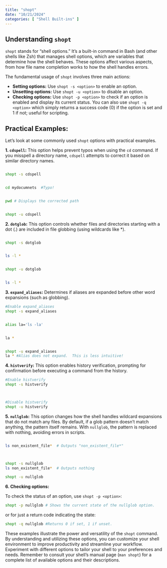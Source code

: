 ```yaml
---
title: "shopt"
date: "10/21/2024"
categories: [ "Shell Built-ins" ]
---
```

## Understanding `shopt`

`shopt` stands for "shell options." It's a built-in command in Bash (and other shells like Zsh) that manages shell options, which are variables that determine how the shell behaves.  These options affect various aspects, from how file name completion works to how the shell handles errors.

The fundamental usage of `shopt` involves three main actions:

* **Setting options:**  Use `shopt -s <option>` to enable an option.
* **Unsetting options:** Use `shopt -u <option>` to disable an option.
* **Checking options:** Use `shopt -p <option>` to check if an option is enabled and display its current status.  You can also use `shopt -q <option>` which simply returns a success code (0) if the option is set and 1 if not; useful for scripting.

## Practical Examples:

Let's look at some commonly used `shopt` options with practical examples.

**1. `cdspell`:** This option helps prevent typos when using the `cd` command. If you misspell a directory name, `cdspell` attempts to correct it based on similar directory names.

```bash

shopt -s cdspell


cd mydocumnets  #Typo!


pwd # Displays the corrected path
```

```bash

shopt -u cdspell
```

**2. `dotglob`:**  This option controls whether files and directories starting with a dot (.) are included in file globbing (using wildcards like *).

```bash

shopt -s dotglob


ls -l *


shopt -u dotglob


ls -l *
```

**3. `expand_aliases`:**  Determines if aliases are expanded before other word expansions (such as globbing).

```bash
#Enable expand_aliases
shopt -s expand_aliases


alias la='ls -la'


la *


shopt -u expand_aliases
la * #Alias does not expand.  This is less intuitive!
```


**4. `histverify`:** This option enables history verification, prompting for confirmation before executing a command from the history.

```bash
#Enable histverify
shopt -s histverify



#Disable histverify
shopt -u histverify
```


**5.  `nullglob`:** This option changes how the shell handles wildcard expansions that do not match any files.  By default, if a glob pattern doesn't match anything, the pattern itself remains.  With `nullglob`, the pattern is replaced with nothing, avoiding errors in scripts.

```bash

ls non_existent_file*  # Outputs "non_existent_file*"



shopt -s nullglob
ls non_existent_file*  # Outputs nothing

shopt -u nullglob
```

**6. Checking options:**

To check the status of an option, use `shopt -p <option>`:

```bash
shopt -p nullglob # Shows the current state of the nullglob option.
```

or for just a return code indicating the state:

```bash
shopt -q nullglob #Returns 0 if set, 1 if unset.
```


These examples illustrate the power and versatility of the `shopt` command.  By understanding and utilizing these options, you can customize your shell environment to improve productivity and streamline your workflow.  Experiment with different options to tailor your shell to your preferences and needs. Remember to consult your shell's manual page (`man shopt`) for a complete list of available options and their descriptions.

